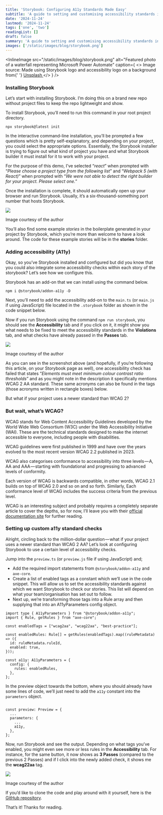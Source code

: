 ```yaml
---
title: 'Storybook: Configuring A11y Standards Made Easy'
subtitle: 'A guide to setting and customising accessibility standards in Storybook'
date: '2024-11-24'
lastmod: '2024-11-24'
tags: ['one', 'two']
readingList: []
draft: false
summary: 'A guide to setting and customising accessibility standards in Storybook'
images: ['/static/images/blog/storybook.png']
---
```


<InlineImage
  src="/static/images/blog/storybook.png"
  alt="Featured photo of a waterfall representing Microsoft Power Automate"
  caption={
    <>
      Image source: Made using Storybook logo and accessibility logo on a background from{' '}
      <a href="https://unsplash.com/photos/macbook-air-beside-gold-colored-study-lamp-and-spiral-books-MNd-Rka1o0Q">
        Unsplash
      </a>
    </>
  }
/>

### Installing Storybook

Let’s start with installing Storybook. I’m doing this on a brand new repo without project files to keep the repo lightweight and show.

To install Storybook, you’ll need to run this command in your root project directory.

```
npx storybook@latest init
```

In the interactive command-line installation, you’ll be prompted a few questions which is pretty self-explanatory, and depending on your project, you could select the appropriate options. Essentially, the Storybook installer is trying to figure out what kind of project you have and what Storybook builder it must install for it to work with your project.

For the purpose of this demo, I’ve selected “_react_” when prompted with “_Please choose a project type from the following list_” and “_Webpack 5 (with React)_” when prompted with “_We were not able to detect the right builder for your project. Please select one._”

Once the installation is complete, it should automatically open up your browser and run Storybook. Usually, it’s a six-thousand-something port number that hosts Storybook.

![](/static/images/blog/contents/1_HafeIyv6ZaVWsMN3E2H3KA.png)

Image courtesy of the author

You’ll also find some example _stories_ in the boilerplate generated in your project by Storybook, which you’re more than welcome to have a look around. The code for these example stories will be in the **stories** folder.

### Adding accessibility (A11y)

Okay, so you’ve Storybook installed and configured but did you know that you could also integrate some accessibility checks within each story of the storybook? Let’s see how we configure this.

Storybook has an add-on that we can install using the command below.

```
npm i @storybook/addon-a11y -D
```

Next, you’ll need to add the accessibility add-on to the `main.ts` (or `main.js` if using JavaScript) file located in the `.storybook` folder as shown in the code snippet below.

Now if you run Storybook using the command `npm run storybook`, you should see the **Accessibility** tab and if you click on it, it might show you what needs to be fixed to meet the accessibility standards in the **Violations** tab, and what checks have already passed in the **Passes** tab.

![](/static/images/blog/contents/1_cu4QpHD9OPOZHj1CDf3K0g.png)

Image courtesy of the author

As you can see in the screenshot above (and hopefully, if you’re following this article, on your Storybook page as well), one accessibility check has failed that states “_Elements must meet minimum colour contrast ratio thresholds_” and as you might note in the description it specifically mentions WCAG 2 AA standard. These same acronyms can also be found in the tags (those acronyms written in rectangle boxes) below.

But what if your project uses a newer standard than WCAG 2?

### But wait, what’s WCAG?

WCAG stands for Web Content Accessibility Guidelines developed by the World Wide Web Consortium (W3C) under the Web Accessibility Initiative (WAI). These are the technical standards designed to make the internet accessible to everyone, including people with disabilities.

WCAG guidelines were first published in 1999 and have over the years evolved to the most recent version WCAG 2.2 published in 2023.

WCAG also categorises conformance to accessibility into three levels — A, AA and AAA — starting with foundational and progressing to advanced levels of conformity.

Each version of WCAG is backwards compatible, in other words, WCAG 2.1 builds on top of WCAG 2.0 and so on and so forth. Similarly, Each conformance level of WCAG includes the success criteria from the previous level.

WCAG is an interesting subject and probably requires a completely separate article to cover the depths, so for now, I’ll leave you with their [official documentation site](https://accessible.org/web-content-accessibility-guidelines/) for further reading.

### Setting up custom a11y standard checks

Alright, circling back to the million-dollar question — what if your project uses a newer standard than WCAG 2 AA? Let’s look at configuring Storybook to use a certain level of accessibility checks.

Jump into the `preview.ts` (or `preview.js` file if using JavaScript) and;

- Add the required import statements from `@storybook/addon-a11y` and `axe-core`.
- Create a list of enabled tags as a constant which we’ll use in the code snippet. This will allow us to set the accessibility standards against which we want Storybook to check our stories. This list will depend on what your team/organisation has set out to follow.
- Next up, we’re transforming those tags into a Rule array and then supplying that into an A11yParameters config object.

```
import type { A11yParameters } from "@storybook/addon-a11y";
import { Rule, getRules } from "axe-core";

const enabledTags = ["wcag2aa", "wcag22aa", "best-practice"];

const enabledRules: Rule[] = getRules(enabledTags).map((ruleMetadata) => ({
  id: ruleMetadata.ruleId,
  enabled: true,
}));

const a11y: A11yParameters = {
  config: {
    rules: enabledRules,
  },
};
```

In the preview object towards the bottom, where you should already have some lines of code, we’ll just need to add the `a11y` constant into the `parameters` object.

```

const preview: Preview = {
  ...
  parameters: {
    ...
    a11y,
  },
};
```

Now, run Storybook and see the output. Depending on what tags you’ve enabled, you might even see more or less rules in the **Accessibility** tab. For instance, for the same button, it now shows as **3 Passes** (compared to the previous 2 Passes) and if I click into the newly added check, it shows me the **wcag22aa** tag.

![](/static/images/blog/contents/1_Q2kLDcO5qlb_1XvRAeVpcg.png)

Image courtesy of the author

If you’d like to clone the code and play around with it yourself, here is the [GitHub repository](https://github.com/ClydeDz/storybook-a11y-demo).

That’s it! Thanks for reading.
